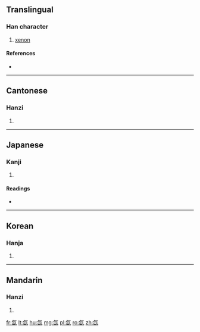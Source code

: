 {{also|氠}}
==Translingual==

===Han character===
{{Han char|rn=84|rad=气|as=03|sn=7|four=8071<sub>7</sub>|canj=人弓山 (ONU)|ids=⿹[[气]][[山]]}}

# [[xenon]]

====References====
* {{Han ref|kx=0599.041|dkj=17047|hdz=32010.070|uh=6C19|ud=27673|bh=CB49|bd=52041}}

----

==Cantonese==

===Hanzi===
{{yue-hanzi|jyut=[[saan1]], [[sin1]]|y=saan1, sin1}}

# {{defn|lang=yue|sort=气03}}

----

==Japanese==

===Kanji===
{{ja-kanji|grade=|rs=气03}}

# {{defn|lang=ja|sort=气03}}

====Readings====
* {{ja-readings|on=[[せん]] (sen)|kun=}}
----

==Korean==

===Hanja===
{{ko-hanja|hangeul=선|eumhun=|rv=seon|mr=sŏn|y=sen}}

# {{defn|lang=ko|sort=气03}}
----

==Mandarin==

===Hanzi===
{{cmn-hanzi|pin=[[xiān]] ([[xian1]])|wg=hsien<sup>1</sup>}}

# {{defn|lang=cmn|sort=气03}}

[[fr:氙]]
[[lt:氙]]
[[hu:氙]]
[[mg:氙]]
[[pl:氙]]
[[ro:氙]]
[[zh:氙]]